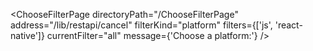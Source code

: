 

<ChooseFilterPage
  directoryPath="/ChooseFilterPage"
  address="/lib/restapi/cancel"
  filterKind="platform"
  filters={['js', 'react-native']}
  currentFilter="all"
  message={'Choose a platform:'}
/>
